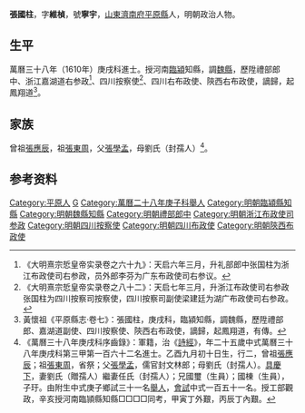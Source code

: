 {{明清人物信息框
| 姓名 = 張國柱
| 原名 =
| 圖片名稱= 
| 圖片大小 =
| 圖片說明 = 
| 最高職務 = 陝西右布政使
| 國家 = 大明 
| 爵位 =
| 籍貫 = [[山東|山東]][[濟南府|濟南府]][[平原縣|平原縣]]
| 族裔 = 
| 字號 = 字維楨，號寧宇
| 諡號 =
| 出生日期 = 乙酉九月初十日
| 出生地點 =
| 逝世日期 = 卒年不詳
| 逝世地點 =
| 墓葬 =
| 配偶 = 劉氏（贈孺人）任氏（封孺人）
| 親屬 = 
| 出身 =
* 萬曆二十八年庚子科舉人
* 萬曆三十八年庚戌科同進士出身
| 經歷 =
| 著作 = 
}}
'''張國柱'''{{BD|1585年||？年||}}，字'''維楨'''，號'''寧宇'''，[[山東|山東]][[濟南府|濟南府]][[平原縣|平原縣]]人，明朝政治人物。

==生平==
萬曆三十八年（1610年）庚戌科進士。授河南[[臨潁縣|臨潁]]知縣，調[[魏縣|魏縣]]，歷陞禮部郎中、浙江嘉湖道右参政<ref>《大明熹宗悊皇帝实录卷之六十九》：天启六年三月，升礼部郎中张国柱为浙江布政使司右参政，员外郎李芬为广东布政使司右参议。</ref>、四川按察使<ref>《大明熹宗悊皇帝实录卷之八十二》：天启七年三月，升浙江布政使司右参政张国柱为四川按察司按察使，四川按察司副使梁建廷为湖广布政使司右参政。</ref>、四川右布政使、陝西右布政使，謫歸，起鳳翔道<ref>黃懷祖《平原縣志·卷七》：張國柱，庚戌科，臨潁知縣，調魏縣，歷陞禮部郎、嘉湖道副使、四川按察使、陝西右布政使，謫歸，起鳳翔道，有傳。</ref>。

==家族==
曾祖[[張應辰|張應辰]]，祖[[張東周|張東周]]，父[[張學孟|張學孟]]，母劉氏（封孺人）<ref>《萬曆三十八年庚戌科序齒錄》：軍籍，治《[[詩經|詩經]]》，年二十五歲中式萬曆三十八年庚戌科第三甲第一百六十二名進士。乙酉九月初十日生，行二，曾祖[[張應辰|張應辰]]；祖[[張東周|張東周]]，省祭；父[[張學孟|張學孟]]，儒官封文林郎；母劉氏（封孺人）。[[具慶下|具慶下]]，妻劉氏（贈孺人）繼妻任氏（封孺人）；兄國璽（生員）；國棟（生員），子玗。由附生中式庚子鄉試三十一名[[舉人|舉人]]，[[會試|會試]]中式一百五十一名。授工部觀政，辛亥授河南臨頴縣知縣□□□□同考，甲寅丁外艱，丙辰丁內艱。</ref>。

== 参考资料 ==
{{reflist}}

{{start box}}
{{s-off}}
{{s-before|[[王橋_(萬曆舉人)|王橋]]}}
{{s-title|明朝臨潁縣知縣|1612年－1615年}}
{{s-after|[[張讚|張讚]]}}
{{end box}}

{{萬曆三十八年庚戌科殿试金榜}}

{{Authority control}}

{{DEFAULTSORT:Zhang張}}
[[Category:平原人|Category:平原人]]
[[Category:张姓|G]]
[[Category:萬曆二十八年庚子科舉人|Category:萬曆二十八年庚子科舉人]]
[[Category:明朝臨潁縣知縣|Category:明朝臨潁縣知縣]]
[[Category:明朝魏縣知縣|Category:明朝魏縣知縣]]
[[Category:明朝禮部郎中|Category:明朝禮部郎中]]
[[Category:明朝浙江布政使司参政|Category:明朝浙江布政使司参政]]
[[Category:明朝四川按察使|Category:明朝四川按察使]]
[[Category:明朝四川布政使|Category:明朝四川布政使]]
[[Category:明朝陝西布政使|Category:明朝陝西布政使]]